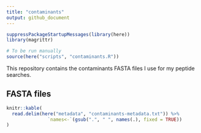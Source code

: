 ```yaml
---
title: "contaminants"
output: github_document
---
```


```r
suppressPackageStartupMessages(library(here))
library(magrittr)
```

```r
# To be run manually
source(here("scripts", "contaminants.R"))
```



This repository contains the contaminants FASTA files I use for my peptide
searches.

## FASTA files

```r
knitr::kable(
  read.delim(here("metadata", "contaminants-metadata.txt")) %>% 
               `names<-`(gsub(".", " ", names(.), fixed = TRUE))
)
```
